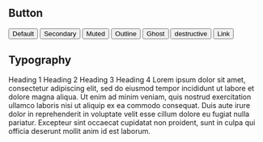 
## Button

<main className="w-full flex flex-wrap gap-4">
  <Button variant="default">Default</Button>
  <Button variant="secondary">Secondary</Button>
  <Button variant="muted">Muted</Button>
  <Button variant="outline">Outline</Button>
  <Button variant="ghost">Ghost</Button>
  <Button variant="destructive">destructive</Button>
  <Button variant="link">Link</Button>
</main>

## Typography

<main className="w-full">
  <Text as="h1" variant="h1" className="m-2">Heading 1</Text>
  <Text as="h2" variant="h2" className="m-2">Heading 2</Text>
  <Text as="h3" variant="h3" className="m-2">Heading 3</Text>
  <Text as="h4" variant="h4" className="m-2">Heading 4</Text>
  <Text variant="p" as="div" className="m-0">
    Lorem ipsum dolor sit amet, consectetur adipiscing elit, sed do eiusmod tempor incididunt ut
    labore et dolore magna aliqua. Ut enim ad minim veniam, quis nostrud exercitation ullamco
    laboris nisi ut aliquip ex ea commodo consequat. Duis aute irure dolor in reprehenderit in
    voluptate velit esse cillum dolore eu fugiat nulla pariatur. Excepteur sint occaecat cupidatat
    non proident, sunt in culpa qui officia deserunt mollit anim id est laborum.
  </Text>
</main>